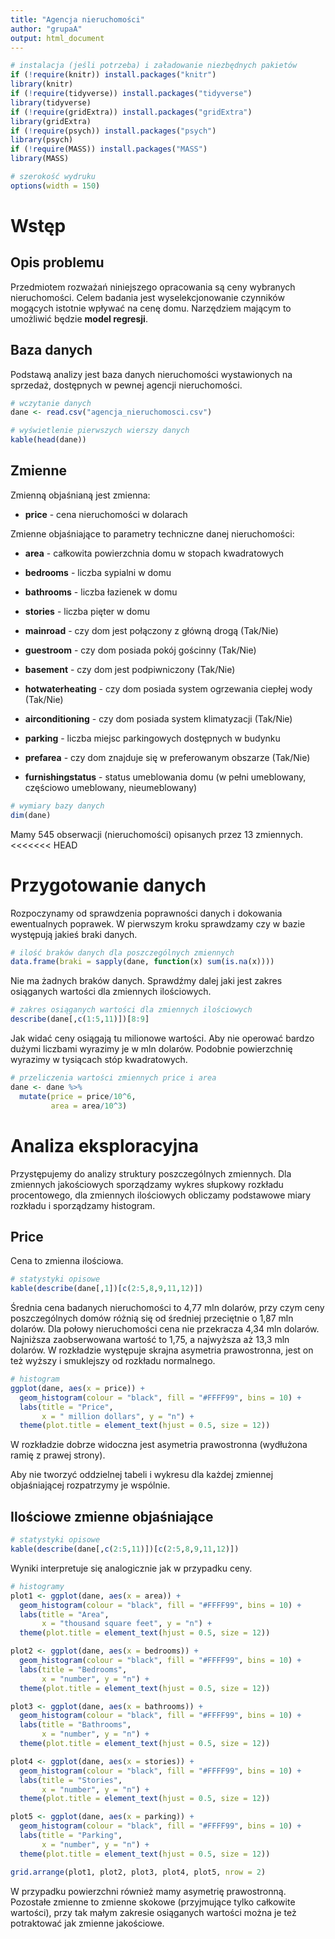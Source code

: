 ```yaml
---
title: "Agencja nieruchomości"
author: "grupaA"
output: html_document
---
```


```r
# instalacja (jeśli potrzeba) i załadowanie niezbędnych pakietów
if (!require(knitr)) install.packages("knitr")
library(knitr)
if (!require(tidyverse)) install.packages("tidyverse")
library(tidyverse)
if (!require(gridExtra)) install.packages("gridExtra")
library(gridExtra)
if (!require(psych)) install.packages("psych")
library(psych)
if (!require(MASS)) install.packages("MASS")
library(MASS)

# szerokość wydruku
options(width = 150)
```

# Wstęp
## Opis problemu
Przedmiotem rozważań niniejszego opracowania są ceny wybranych nieruchomości. Celem badania jest wyselekcjonowanie czynników mogących istotnie wpływać na cenę domu. Narzędziem mającym to umożliwić będzie **model regresji**.

## Baza danych
Podstawą analizy jest baza danych nieruchomości wystawionych na sprzedaż, dostępnych w pewnej agencji nieruchomości.

```r
# wczytanie danych
dane <- read.csv("agencja_nieruchomosci.csv")

# wyświetlenie pierwszych wierszy danych
kable(head(dane))
```

## Zmienne
Zmienną objaśnianą jest zmienna:

- **price** - cena nieruchomości w dolarach

Zmienne objaśniające to parametry techniczne danej nieruchomości:

- **area** - całkowita powierzchnia domu w stopach kwadratowych

- **bedrooms** - liczba sypialni w domu

- **bathrooms** - liczba łazienek w domu

- **stories** - liczba pięter w domu

- **mainroad** - czy dom jest połączony z główną drogą (Tak/Nie)

- **guestroom** - czy dom posiada pokój gościnny (Tak/Nie)

- **basement** - czy dom jest podpiwniczony (Tak/Nie)

- **hotwaterheating** - czy dom posiada system ogrzewania ciepłej wody (Tak/Nie)

- **airconditioning** - czy dom posiada system klimatyzacji (Tak/Nie)

- **parking** - liczba miejsc parkingowych dostępnych w budynku

- **prefarea** - czy dom znajduje się w preferowanym obszarze (Tak/Nie)

- **furnishingstatus** - status umeblowania domu (w pełni umeblowany, częściowo umeblowany, nieumeblowany)

```r
# wymiary bazy danych
dim(dane)
```

Mamy 545 obserwacji (nieruchomości) opisanych przez 13 zmiennych.
<<<<<<< HEAD

# Przygotowanie danych
Rozpoczynamy od sprawdzenia poprawności danych i dokowania ewentualnych poprawek. W pierwszym kroku sprawdzamy czy w bazie występują jakieś braki danych.

```r
# ilość braków danych dla poszczególnych zmiennych
data.frame(braki = sapply(dane, function(x) sum(is.na(x))))
```

Nie ma żadnych braków danych. Sprawdźmy dalej jaki jest zakres osiąganych wartości dla zmiennych ilościowych.

```r
# zakres osiąganych wartości dla zmiennych ilościowych
describe(dane[,c(1:5,11)])[8:9]
```

Jak widać ceny osiągają tu milionowe wartości. Aby nie operować bardzo dużymi liczbami wyrazimy je w mln dolarów. Podobnie powierzchnię wyrazimy w tysiącach stóp kwadratowych.

```r
# przeliczenia wartości zmiennych price i area
dane <- dane %>%
  mutate(price = price/10^6,
         area = area/10^3)
```

# Analiza eksploracyjna
Przystępujemy do analizy struktury poszczególnych zmiennych. Dla zmiennych jakościowych sporządzamy wykres słupkowy rozkładu procentowego, dla zmiennych ilościowych obliczamy podstawowe miary rozkładu i sporządzamy histogram.

## Price
Cena to zmienna ilościowa.

```r
# statystyki opisowe
kable(describe(dane[,1])[c(2:5,8,9,11,12)])
```

Średnia cena badanych nieruchomości to 4,77 mln dolarów, przy czym ceny poszczególnych domów różnią się od średniej przeciętnie o 1,87 mln dolarów. Dla połowy nieruchomości cena nie przekracza 4,34 mln dolarów. Najniższa zaobserwowana wartość to 1,75, a najwyższa aż 13,3 mln dolarów. W rozkładzie występuje skrajna asymetria prawostronna, jest on też wyższy i smuklejszy od rozkładu normalnego.

```r
# histogram
ggplot(dane, aes(x = price)) + 
  geom_histogram(colour = "black", fill = "#FFFF99", bins = 10) +
  labs(title = "Price", 
       x = " million dollars", y = "n") +
  theme(plot.title = element_text(hjust = 0.5, size = 12))
```

W rozkładzie dobrze widoczna jest asymetria prawostronna (wydłużona ramię z prawej strony).

Aby nie tworzyć oddzielnej tabeli i wykresu dla każdej zmiennej objaśniającej rozpatrzymy je wspólnie.

## Ilościowe zmienne objaśniające

```r
# statystyki opisowe
kable(describe(dane[,c(2:5,11)])[c(2:5,8,9,11,12)])
```

Wyniki interpretuje się analogicznie jak w przypadku ceny. 

```r
# histogramy
plot1 <- ggplot(dane, aes(x = area)) + 
  geom_histogram(colour = "black", fill = "#FFFF99", bins = 10) +
  labs(title = "Area", 
       x = "thousand square feet", y = "n") +
  theme(plot.title = element_text(hjust = 0.5, size = 12))

plot2 <- ggplot(dane, aes(x = bedrooms)) + 
  geom_histogram(colour = "black", fill = "#FFFF99", bins = 10) +
  labs(title = "Bedrooms", 
       x = "number", y = "n") +
  theme(plot.title = element_text(hjust = 0.5, size = 12))

plot3 <- ggplot(dane, aes(x = bathrooms)) + 
  geom_histogram(colour = "black", fill = "#FFFF99", bins = 10) +
  labs(title = "Bathrooms", 
       x = "number", y = "n") +
  theme(plot.title = element_text(hjust = 0.5, size = 12))

plot4 <- ggplot(dane, aes(x = stories)) + 
  geom_histogram(colour = "black", fill = "#FFFF99", bins = 10) +
  labs(title = "Stories", 
       x = "number", y = "n") +
  theme(plot.title = element_text(hjust = 0.5, size = 12))

plot5 <- ggplot(dane, aes(x = parking)) + 
  geom_histogram(colour = "black", fill = "#FFFF99", bins = 10) +
  labs(title = "Parking", 
       x = "number", y = "n") +
  theme(plot.title = element_text(hjust = 0.5, size = 12))

grid.arrange(plot1, plot2, plot3, plot4, plot5, nrow = 2)
```

W przypadku powierzchni również mamy asymetrię prawostronną. Pozostałe zmienne to zmienne skokowe (przyjmujące tylko całkowite wartości), przy tak małym zakresie osiąganych wartości można je też potraktować jak zmienne jakościowe.